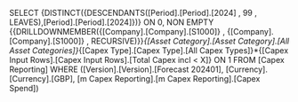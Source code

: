SELECT {DISTINCT({DESCENDANTS([Period].[Period].[2024] , 99 , LEAVES),[Period].[Period].[2024]})} ON 0, NON EMPTY {{DRILLDOWNMEMBER({[Company].[Company].[S1000]} , {[Company].[Company].[S1000]} , RECURSIVE)}}*{[Asset Category].[Asset Category].[All Asset Categories]}*{[Capex Type].[Capex Type].[All Capex Types]}*{[Capex Input Rows].[Capex Input Rows].[Total Capex incl < X]} ON 1 FROM [Capex Reporting] WHERE ([Version].[Version].[Forecast 202401], [Currency].[Currency].[GBP], [m Capex Reporting].[m Capex Reporting].[Capex Spend])